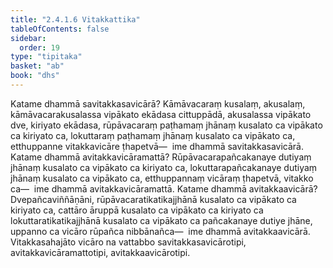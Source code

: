 ```yaml
---
title: "2.4.1.6 Vitakkattika"
tableOfContents: false
sidebar:
  order: 19
type: "tipitaka"
basket: "ab"
book: "dhs"
---
```



<DynamicBreadcrumb />

<Division number="1399" book="dhs" bookNo="29" page="267">

<Paragraph number="2105" book="dhs">
Katame dhammā savitakkasavicārā? Kāmāvacaraṃ kusalaṃ, akusalaṃ, kāmāvacarakusalassa vipākato ekādasa cittuppādā, akusalassa vipākato dve, kiriyato ekādasa, rūpāvacaraṃ paṭhamaṃ jhānaṃ kusalato ca vipākato ca kiriyato ca, lokuttaraṃ paṭhamaṃ jhānaṃ kusalato ca vipākato ca, etthuppanne vitakkavicāre ṭhapetvā—  ime dhammā savitakkasavicārā.
</Paragraph>

</Division>
<Division number="1400" book="dhs" bookNo="29" page="268">

<Paragraph number="2106" book="dhs">
Katame dhammā avitakkavicāramattā? Rūpāvacarapañcakanaye dutiyaṃ jhānaṃ kusalato ca vipākato ca kiriyato ca, lokuttarapañcakanaye dutiyaṃ jhānaṃ kusalato ca vipākato ca, etthuppannaṃ vicāraṃ ṭhapetvā, vitakko ca—  ime dhammā avitakkavicāramattā.
</Paragraph>

</Division>
<Division number="1401" book="dhs" bookNo="29" page="268">

<Paragraph number="2107" book="dhs">
Katame dhammā avitakkaavicārā? Dvepañcaviññāṇāni, rūpāvacaratikatikajjhānā kusalato ca vipākato ca kiriyato ca, cattāro āruppā kusalato ca vipākato ca kiriyato ca lokuttaratikatikajjhānā kusalato ca vipākato ca pañcakanaye dutiye jhāne, uppanno ca vicāro rūpañca nibbānañca—  ime dhammā avitakkaavicārā. Vitakkasahajāto vicāro na vattabbo savitakkasavicārotipi, avitakkavicāramattotipi, avitakkaavicārotipi.
</Paragraph>
</Division>